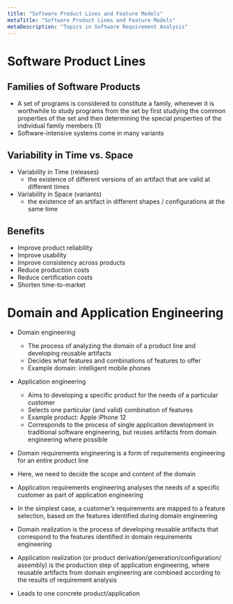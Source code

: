 ```yaml
---
title: "Software Product Lines and Feature Models"
metaTitle: "Software Product Lines and Feature Models"
metaDescription: "Topics in Software Requirement Analysis"
---
```


# Software Product Lines
## Families of Software Products
- A set of programs is considered to constitute a family, whenever it is worthwhile to study programs from the set by first studying the common properties of the set and then determining the special properties of the individual family members (1)
- Software-intensive systems come in many variants

## Variability in Time vs. Space

- Variability in Time (releases) 
    - the existence of different versions of an artifact that are valid at different times
- Variability in Space (variants)
    - the existence of an artifact in different shapes / configurations at the same time

## Benefits

- Improve product reliability
- Improve usability
- Improve consistency across products
- Reduce production costs
- Reduce certification costs
- Shorten time-to-market

# Domain and Application Engineering


- Domain engineering
    - The process of analyzing the domain of a product line and developing reusable artifacts
    - Decides what features and combinations of features to offer
    - Example domain: intelligent mobile phones
- Application engineering
    - Aims to developing a specific product for the needs of a particular customer
    - Selects one particular (and valid) combination of features
    - Example product: Apple iPhone 12
    - Corresponds to the process of single application development in traditional software engineering, but reuses artifacts from domain engineering where possible


- Domain requirements engineering is a form of requirements engineering for an entire product line
- Here, we need to decide the scope and content of the domain
- Application requirements engineering analyses the needs of a specific customer as part of application engineering
- In the simplest case, a customer’s requirements are mapped to a feature selection, based on the features identified during domain engineering
- Domain realization is the process of developing reusable artifacts that correspond to the features identified in domain requirements engineering
- Application realization (or product derivation/generation/configuration/ assembly) is the production step of application engineering, where reusable artifacts from domain engineering are combined according to the results of requirement analysis
- Leads to one concrete product/application